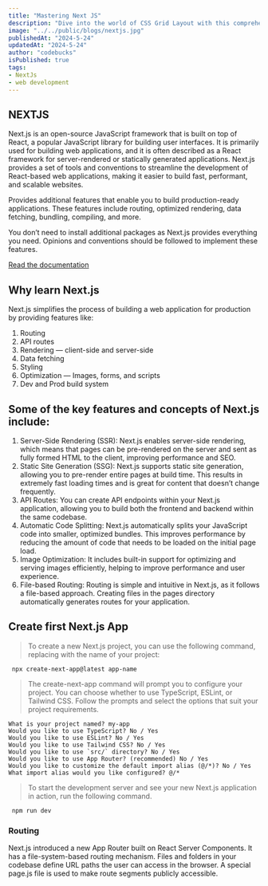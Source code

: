 ```yaml
---
title: "Mastering Next JS"
description: "Dive into the world of CSS Grid Layout with this comprehensive guide. Learn how to create responsive and dynamic layouts using CSS Grid, and explore various examples and best practices for building modern web interfaces."
image: "../../public/blogs/nextjs.jpg"
publishedAt: "2024-5-24"
updatedAt: "2024-5-24"
author: "codebucks"
isPublished: true
tags:
- NextJs
- web development
---
```


## NEXTJS

Next.js is an open-source JavaScript framework that is built on top of React, a popular JavaScript library for building user interfaces. It is primarily used for building web applications, and it is often described as a React framework for server-rendered or statically generated applications. Next.js provides a set of tools and conventions to streamline the development of React-based web applications, making it easier to build fast, performant, and scalable websites.

Provides additional features that enable you to build production-ready applications. These features include routing, optimized rendering, data fetching, bundling, compiling, and more.

You don’t need to install additional packages as Next.js provides everything you need. Opinions and conventions should be followed to implement these features.
  
[Read the documentation](https://nextjs.org/docs)

## Why learn Next.js

Next.js simplifies the process of building a web application for production by providing features like:

1. Routing
2. API routes 
3. Rendering — client-side and server-side
4. Data fetching
5. Styling
6. Optimization — Images, forms, and scripts
7. Dev and Prod build system

## Some of the key features and concepts of Next.js include:
1. Server-Side Rendering (SSR): Next.js enables server-side rendering, which means that pages can be pre-rendered on the server and sent as fully formed HTML to the client, improving performance and SEO.
2. Static Site Generation (SSG): Next.js supports static site generation, allowing you to pre-render entire pages at build time. This results in extremely fast loading times and is great for content that doesn’t change frequently.
3. API Routes: You can create API endpoints within your Next.js application, allowing you to build both the frontend and backend within the same codebase.
4. Automatic Code Splitting: Next.js automatically splits your JavaScript code into smaller, optimized bundles. This improves performance by reducing the amount of code that needs to be loaded on the initial page load.
5. Image Optimization: It includes built-in support for optimizing and serving images efficiently, helping to improve performance and user experience.
6. File-based Routing: Routing is simple and intuitive in Next.js, as it follows a file-based approach. Creating files in the pages directory automatically generates routes for your application.

## Create first Next.js App
> To create a new Next.js project, you can use the following command, replacing <project-name> with the name of your project:


```
 npx create-next-app@latest app-name

 ```

> The create-next-app command will prompt you to configure your project. You can choose whether to use TypeScript, ESLint, or Tailwind CSS. Follow the prompts and select the options that suit your project requirements.

``` 
What is your project named? my-app
Would you like to use TypeScript? No / Yes
Would you like to use ESLint? No / Yes
Would you like to use Tailwind CSS? No / Yes
Would you like to use `src/` directory? No / Yes
Would you like to use App Router? (recommended) No / Yes
Would you like to customize the default import alias (@/*)? No / Yes
What import alias would you like configured? @/*
 ```


> To start the development server and see your new Next.js application in action, run the following command.


```
 npm run dev

 ```

### Routing

Next.js introduced a new App Router built on React Server Components. It has a file-system-based routing mechanism. Files and folders in your codebase define URL paths the user can access in the browser. A special page.js file is used to make route segments publicly accessible.

